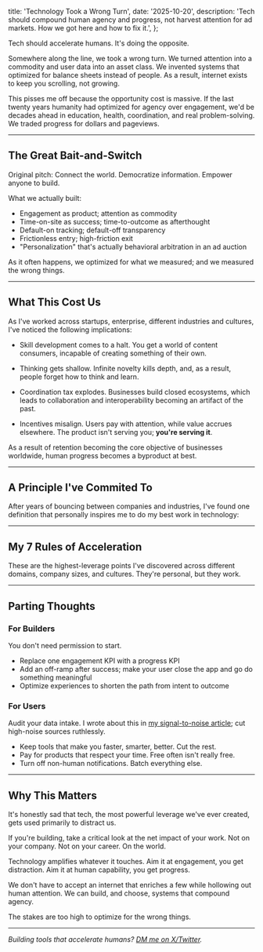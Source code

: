 
   title: 'Technology Took a Wrong Turn',
   date: '2025-10-20',
   description:
      'Tech should compound human agency and progress, not harvest attention for ad markets. How we got here and how to fix it.',
};

Tech should accelerate humans. It's doing the opposite.

Somewhere along the line, we took a wrong turn. We turned attention into a commodity and user data into an asset class. We invented systems that optimized for balance sheets instead of people. As a result, internet exists to keep you scrolling, not growing.

This pisses me off because the opportunity cost is massive. If the last twenty years humanity had optimized for agency over engagement, we'd be decades ahead in education, health, coordination, and real problem-solving. We traded progress for dollars and pageviews.

---

## The Great Bait-and-Switch

Original pitch: Connect the world. Democratize information. Empower anyone to build.

What we actually built:
- Engagement as product; attention as commodity
- Time-on-site as success; time-to-outcome as afterthought
- Default-on tracking; default-off transparency
- Frictionless entry; high-friction exit
- "Personalization" that's actually behavioral arbitration in an ad auction

As it often happens, we optimized for what we measured; and we measured the wrong things.

---

## What This Cost Us

As I've worked across startups, enterprise, different industries and cultures, I've noticed the following implications:

- Skill development comes to a halt. You get a world of content consumers, incapable of creating something of their own.

- Thinking gets shallow. Infinite novelty kills depth, and, as a result, people forget how to think and learn.

- Coordination tax explodes. Businesses build closed ecosystems, which leads to collaboration and interoperability becoming an artifact of the past.

- Incentives misalign. Users pay with attention, while value accrues elsewhere. The product isn't serving you; **you're serving it**.

As a result of retention becoming the core objective of businesses worldwide, human progress becomes a byproduct at best.

---

## A Principle I've Commited To

After years of bouncing between companies and industries, I've found one definition that personally inspires me to do my best work in technology:

<PrincipleStatement />

---

## My 7 Rules of Acceleration

These are the highest-leverage points I've discovered across different domains, company sizes, and cultures. They're personal, but they work.

<AnimatedRules />

---

## Parting Thoughts

### For Builders

You don't need permission to start.
- Replace one engagement KPI with a progress KPI
- Add an off-ramp after success; make your user close the app and go do something meaningful
- Optimize experiences to shorten the path from intent to outcome

### For Users

Audit your data intake. I wrote about this in [my signal-to-noise article](/blog/signal-to-noise-crisis-2025); cut high-noise sources ruthlessly.
- Keep tools that make you faster, smarter, better. Cut the rest.
- Pay for products that respect your time. Free often isn't really free.
- Turn off non-human notifications. Batch everything else.

---

## Why This Matters

It's honestly sad that tech, the most powerful leverage we've ever created, gets used primarily to distract us.

If you're building, take a critical look at the net impact of your work. Not on your company. Not on your career. On the world.

Technology amplifies whatever it touches. Aim it at engagement, you get distraction. Aim it at human capability, you get progress.

We don't have to accept an internet that enriches a few while hollowing out human attention. We can build, and choose, systems that compound agency.

The stakes are too high to optimize for the wrong things.

<CommitmentCard />

---

_Building tools that accelerate humans? [DM me on X/Twitter](https://x.com/dan_goosewin)._
